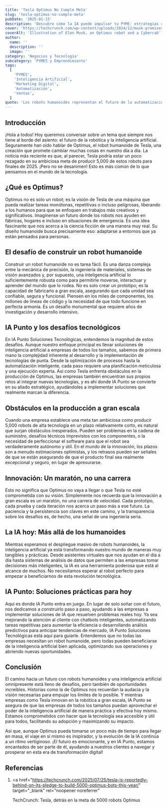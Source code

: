 ```yaml
---
title: 'Tesla Optimus No Cumple Meta'
slug: 'tesla-optimus-no-cumple-meta'
pubDate: '2025-01-15'
description: 'Descubre cómo la IA puede impulsar tu PYME: estrategias concretas de marketing, automatización y datos para aumentar ventas.'
cover: 'https://techcrunch.com/wp-content/uploads/2024/12/musk-promises-2024.jpg?w=1024'
coverAlt: 'Illustration of Elon Musk, an Optimus robot and a Cybercab'
author:
  name: ''
  description: ''
  image: ''
category: 'Negocios y Tecnología'
subcategory: 'PYMES y Emprendimiento'
tags:
  [
    'PYMES',
    'Inteligencia Artificial',
    'Marketing Digital',
    'Automatización',
    'Ventas',
  ]
quote: 'Los robots humanoides representan el futuro de la automatización. — Marilyn Cardozo'
---
```

<h2 id="introduccion">Introducción</h2>

¡Hola a todos! Hoy queremos conversar sobre un tema que siempre nos tiene al borde del asiento: el futuro de la robótica y la inteligencia artificial. Seguramente han oído hablar de Optimus, el robot humanoide de Tesla, una creación que promete cambiar muchas cosas en nuestro día a día. La noticia más reciente es que, al parecer, Tesla podría estar un poco rezagado en su ambiciosa meta de producir 5,000 de estos robots para finales de 2025. ¡Pero no se desanimen! Esto es más común de lo que pensamos en el mundo de la tecnología.

<h2 id="que-es-optimus">¿Qué es Optimus?</h2>

Optimus no es solo un robot; es la visión de Tesla de una máquina que pueda realizar tareas monótonas, repetitivas o incluso peligrosas, liberando a los humanos para que se enfoquen en trabajos más creativos y significativos. Imagínense un futuro donde los robots nos ayuden en fábricas, hogares e incluso en situaciones de emergencia. Es una idea fascinante que nos acerca a la ciencia ficción de una manera muy real. Su diseño humanoide busca precisamente eso: adaptarse a entornos que ya están pensados para personas.

<h2 id="el-desafio-de-construir-un-robot-humanoide">
  El desafío de construir un robot humanoide
</h2>

Construir un robot humanoide no es tarea fácil. Es una danza compleja entre la mecánica de precisión, la ingeniería de materiales, sistemas de visión avanzados y, por supuesto, una inteligencia artificial lo suficientemente robusta como para permitirle moverse, interactuar y aprender del mundo que lo rodea. No es solo crear un prototipo; es la capacidad de fabricarlo a gran escala, asegurando que cada unidad sea confiable, segura y funcional. Piensen en los miles de componentes, los millones de líneas de código y la necesidad de que todo funcione en perfecta armonía. Es un desafío monumental que requiere años de investigación y desarrollo intensivo.

<h2 id="ia-punto-y-los-desafios-tecnologicos">
  IA Punto y los desafíos tecnológicos
</h2>

En IA Punto Soluciones Tecnológicas, entendemos la magnitud de estos desafíos. Aunque nuestro enfoque principal es llevar soluciones de inteligencia artificial a empresas de todos los tamaños, sabemos de primera mano la complejidad inherente al desarrollo y la implementación de tecnologías de punta. Desde la optimización de procesos hasta la automatización inteligente, cada paso requiere una planificación meticulosa y una ejecución experta. Así como Tesla enfrenta obstáculos en la producción de Optimus, las empresas también encuentran sus propios retos al integrar nuevas tecnologías, y es ahí donde IA Punto se convierte en su aliado estratégico, ayudándoles a implementar soluciones que realmente marcan la diferencia.

<h2 id="obstaculos-en-la-produccion-a-gran-escala">
  Obstáculos en la producción a gran escala
</h2>

Cuando una empresa establece una meta tan ambiciosa como producir 5,000 robots de alta tecnología en un plazo relativamente corto, es natural que surjan obstáculos inesperados. Pueden ser problemas en la cadena de suministro, desafíos técnicos imprevistos con los componentes, o la necesidad de perfeccionar el software para que el robot sea verdaderamente autónomo y útil. En el mundo de la innovación, los plazos son a menudo estimaciones optimistas, y los retrasos pueden ser señales de que se están asegurando de que el producto final sea realmente excepcional y seguro, en lugar de apresurarse.

<h2 id="innovacion-un-maraton-no-una-carrera">
  Innovación: Un maratón, no una carrera
</h2>

Esto no significa que Optimus no vaya a llegar o que Tesla no esté comprometida con su visión. Simplemente nos recuerda que la innovación a gran escala es un maratón, no una carrera de velocidad. Cada prototipo, cada prueba y cada iteración nos acerca un paso más a ese futuro. La paciencia y la persistencia son claves en este camino, y la transparencia sobre los desafíos es, de hecho, una señal de una ingeniería seria.

<h2 id="la-ia-hoy-mas-alla-de-los-humanoides">
  La IA hoy: Más allá de los humanoides
</h2>

Mientras esperamos el despliegue masivo de robots humanoides, la inteligencia artificial ya está transformando nuestro mundo de maneras muy tangibles y prácticas. Desde asistentes virtuales que nos ayudan en el día a día hasta sistemas de análisis de datos que permiten a las empresas tomar decisiones más inteligentes, la IA es una herramienta poderosa que está al alcance de muchos. No necesitamos esperar al robot perfecto para empezar a beneficiarnos de esta revolución tecnológica.

<h2 id="ia-punto-soluciones-practicas-para-hoy">
  IA Punto: Soluciones prácticas para hoy
</h2>

Aquí es donde IA Punto entra en juego. En lugar de solo soñar con el futuro, nos dedicamos a construirlo paso a paso, ayudando a las empresas a implementar soluciones de IA que resuelven problemas reales hoy. Ya sea mejorando la atención al cliente con chatbots inteligentes, automatizando tareas repetitivas para aumentar la eficiencia o desarrollando análisis predictivos para anticipar tendencias de mercado, IA Punto Soluciones Tecnológicas está aquí para guiarle. Entendemos que no todas las empresas necesitan un robot humanoide, pero todas pueden beneficiarse de la inteligencia artificial bien aplicada, optimizando sus operaciones y abriendo nuevas oportunidades.

<h2 id="conclusion">Conclusión</h2>

El camino hacia un futuro con robots humanoides y una inteligencia artificial omnipresente está lleno de desafíos, pero también de oportunidades increíbles. Historias como la de Optimus nos recuerdan la audacia y la visión necesarias para empujar los límites de lo posible. Y mientras empresas como Tesla innovan en la robótica a gran escala, IA Punto se asegura de que las empresas de todos los tamaños puedan aprovechar el poder de la inteligencia artificial de manera práctica y efectiva hoy mismo. Estamos comprometidos con hacer que la tecnología sea accesible y útil para todos, facilitando su adopción y maximizando su impacto.

Así que, aunque Optimus pueda tomarse un poco más de tiempo para llegar en masa, el viaje en sí mismo es inspirador, y la evolución de la IA continúa a un ritmo vertiginoso. ¡El futuro es emocionante, y en IA Punto, estamos encantados de ser parte de él, ayudando a nuestros clientes a navegar y prosperar en esta era de transformación digital!

<h2 id="referencias">Referencias</h2>

1. <a
     href="https://techcrunch.com/2025/07/25/tesla-is-reportedly-behind-on-its-pledge-to-build-5000-optimus-bots-this-year/"
     target="_blank"
     rel="noopener noreferrer"
   >
     TechCrunch: Tesla, detrás en la meta de 5000 robots Optimus
   </a>

